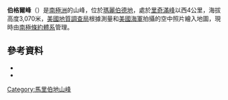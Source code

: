 {{Coord|75|49|S|116|6|W|source:GNIS|display=title}}

'''伯格爾峰'''（{{lang-en|Boeger Peak}}）是[[南極洲|南極洲]]的山峰，位於[[瑪麗伯德地|瑪麗伯德地]]，處於[[里奇滿峰|里奇滿峰]]以西4公里，海拔高度3,070米，[[美國地質調查局|美國地質調查局]]根據測量和[[美國海軍|美國海軍]]拍攝的空中照片繪入地圖，現時由[[南極條約體系|南極條約體系]]管理。

==參考資料==
*{{cite gnis | type = antarid | id = 1585| name = Boeger Peak | accessdate = 2011-07-27}}
*{{usgs-gazetteer|id=1585}}

{{DEFAULTSORT:Boeger Peak}}
[[Category:馬里伯地山峰|Category:馬里伯地山峰]]


{{MarieByrdLand-geo-stub}}